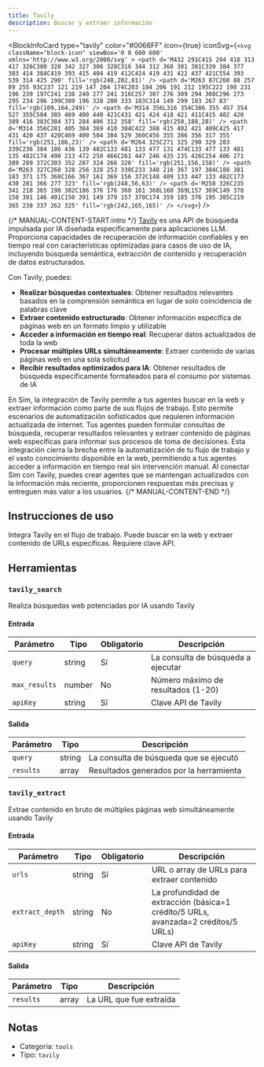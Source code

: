 ```yaml
---
title: Tavily
description: Buscar y extraer información
---
```



<BlockInfoCard 
  type="tavily"
  color="#0066FF"
  icon={true}
  iconSvg={`<svg className="block-icon" viewBox='0 0 600 600' xmlns='http://www.w3.org/2000/svg' >
      <path
        d='M432 291C415 294 418 313 417 326C380 328 342 327 306 328C316 344 312 368 301 381C339 384 377 383 414 384C419 393 415 404 419 412C424 419 431 422 437 421C554 393 539 314 425 290'
        fill='rgb(248,202,81)'
      />
      <path
        d='M263 87C260 88 257 89 255 93C237 121 219 147 204 174C203 184 206 191 212 195C222 198 231 196 239 197C241 238 240 277 241 316C257 307 276 309 294 308C296 273 295 234 296 199C309 196 328 200 333 183C314 149 299 103 267 83'
        fill='rgb(109,164,249)'
      />
      <path
        d='M314 356L316 354C386 355 457 354 527 355C504 385 469 400 440 421C431 421 424 418 421 411C415 402 420 389 416 383C384 371 284 406 312 358'
        fill='rgb(250,188,28)'
      />
      <path
        d='M314 356C281 405 384 369 410 384C422 388 415 402 421 409C425 417 431 420 437 420C469 400 504 384 529 360C456 355 386 356 317 355'
        fill='rgb(251,186,23)'
      />
      <path
        d='M264 325C271 325 290 329 283 339C236 384 186 436 139 482C133 481 133 477 131 474C133 477 133 481 135 482C174 490 213 472 250 466C261 447 246 435 235 426C254 406 271 389 289 372C303 352 287 324 266 326'
        fill='rgb(251,156,158)'
      />
      <path
        d='M263 327C260 328 256 328 253 330C233 348 216 367 197 384C188 381 183 371 175 368C166 367 161 369 156 372C148 409 133 447 133 482C173 430 281 366 277 323'
        fill='rgb(248,56,63)'
      />
      <path
        d='M258 326C235 341 218 365 198 382C186 376 176 360 161 368L160 369L157 369C149 378 150 391 146 401C150 391 149 379 157 370C174 359 185 376 195 385C219 365 238 337 262 325'
        fill='rgb(242,165,165)'
      />
    </svg>`}
/>

{/* MANUAL-CONTENT-START:intro */}
[Tavily](https://www.tavily.com/) es una API de búsqueda impulsada por IA diseñada específicamente para aplicaciones LLM. Proporciona capacidades de recuperación de información confiables y en tiempo real con características optimizadas para casos de uso de IA, incluyendo búsqueda semántica, extracción de contenido y recuperación de datos estructurados.

Con Tavily, puedes:

- **Realizar búsquedas contextuales**: Obtener resultados relevantes basados en la comprensión semántica en lugar de solo coincidencia de palabras clave
- **Extraer contenido estructurado**: Obtener información específica de páginas web en un formato limpio y utilizable
- **Acceder a información en tiempo real**: Recuperar datos actualizados de toda la web
- **Procesar múltiples URLs simultáneamente**: Extraer contenido de varias páginas web en una sola solicitud
- **Recibir resultados optimizados para IA**: Obtener resultados de búsqueda específicamente formateados para el consumo por sistemas de IA

En Sim, la integración de Tavily permite a tus agentes buscar en la web y extraer información como parte de sus flujos de trabajo. Esto permite escenarios de automatización sofisticados que requieren información actualizada de internet. Tus agentes pueden formular consultas de búsqueda, recuperar resultados relevantes y extraer contenido de páginas web específicas para informar sus procesos de toma de decisiones. Esta integración cierra la brecha entre la automatización de tu flujo de trabajo y el vasto conocimiento disponible en la web, permitiendo a tus agentes acceder a información en tiempo real sin intervención manual. Al conectar Sim con Tavily, puedes crear agentes que se mantengan actualizados con la información más reciente, proporcionen respuestas más precisas y entreguen más valor a los usuarios.
{/* MANUAL-CONTENT-END */}

## Instrucciones de uso

Integra Tavily en el flujo de trabajo. Puede buscar en la web y extraer contenido de URLs específicas. Requiere clave API.

## Herramientas

### `tavily_search`

Realiza búsquedas web potenciadas por IA usando Tavily

#### Entrada

| Parámetro | Tipo | Obligatorio | Descripción |
| --------- | ---- | -------- | ----------- |
| `query` | string | Sí | La consulta de búsqueda a ejecutar |
| `max_results` | number | No | Número máximo de resultados \(1-20\) |
| `apiKey` | string | Sí | Clave API de Tavily |

#### Salida

| Parámetro | Tipo | Descripción |
| --------- | ---- | ----------- |
| `query` | string | La consulta de búsqueda que se ejecutó |
| `results` | array | Resultados generados por la herramienta |

### `tavily_extract`

Extrae contenido en bruto de múltiples páginas web simultáneamente usando Tavily

#### Entrada

| Parámetro | Tipo | Obligatorio | Descripción |
| --------- | ---- | -------- | ----------- |
| `urls` | string | Sí | URL o array de URLs para extraer contenido |
| `extract_depth` | string | No | La profundidad de extracción \(básica=1 crédito/5 URLs, avanzada=2 créditos/5 URLs\) |
| `apiKey` | string | Sí | Clave API de Tavily |

#### Salida

| Parámetro | Tipo | Descripción |
| --------- | ---- | ----------- |
| `results` | array | La URL que fue extraída |

## Notas

- Categoría: `tools`
- Tipo: `tavily`
